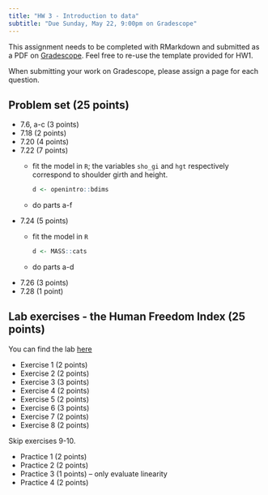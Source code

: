 ```yaml
---
title: "HW 3 - Introduction to data"
subtitle: "Due Sunday, May 22, 9:00pm on Gradescope"
---
```


This assignment needs to be completed with RMarkdown and submitted as a PDF on [Gradescope](https://www.gradescope.com/courses/394638). Feel free to re-use the template provided for HW1.

When submitting your work on Gradescope, please assign a page for each question.

## Problem set (25 points)

-   7.6, a-c (3 points)
-   7.18 (2 points)
-   7.20 (4 points)
-   7.22 (7 points)
    -   fit the model in `R`; the variables `sho_gi` and `hgt` respectively correspond to shoulder girth and height.

        ```r
        d <- openintro::bdims
        ```

    -   do parts a-f
-   7.24 (5 points)
    -   fit the model in `R`

        ```r
        d <- MASS::cats
        ```

    -   do parts a-d
-   7.26 (3 points)
-   7.28 (1 point)

\newpage

## Lab exercises - the Human Freedom Index (25 points)

You can find the lab [here](http://openintrostat.github.io/oilabs-tidy/08_simple_regression/simple_regression.html)

-   Exercise 1 (2 points)
-   Exercise 2 (2 points)
-   Exercise 3 (3 points)
-   Exercise 4 (2 points)
-   Exercise 5 (2 points)
-   Exercise 6 (3 points)
-   Exercise 7 (2 points)
-   Exercise 8 (2 points)

Skip exercises 9-10.

-   Practice 1 (2 points)
-   Practice 2 (2 points)
-   Practice 3 (1 points) -- only evaluate linearity
-   Practice 4 (2 points)
